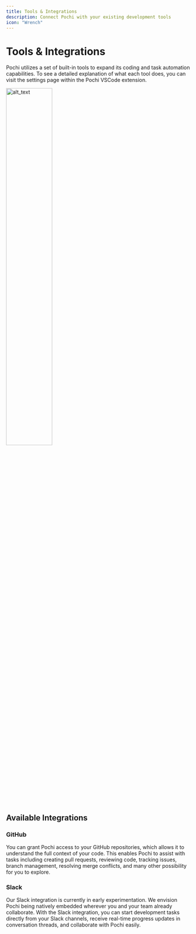 ```yaml
---
title: Tools & Integrations
description: Connect Pochi with your existing development tools
icon: "Wrench"
---
```


# **Tools & Integrations**

Pochi utilizes a set of built-in tools to expand its coding and task automation capabilities. To see a detailed explanation of what each tool does,
you can visit the settings page within the Pochi VSCode extension.

<div style={{ display: 'flex', justifyContent: 'center' }}>
  <img src="/images/core-features/tools/built-in-tools.png" alt="alt_text" title="image_tooltip" width="50%" />
</div>


## **Available Integrations**

### GitHub

You can grant Pochi access to your GitHub repositories, which allows it to understand the full context of your code. 
This enables Pochi to assist with tasks including creating pull requests, reviewing code, tracking issues, branch management, resolving merge conflicts, and many other possibility for you to explore.


### Slack

Our Slack integration is currently in early experimentation. We envision Pochi being natively embedded wherever you and your team already collaborate. With the Slack integration, 
you can start development tasks directly from your Slack channels, receive real-time progress updates in conversation threads, and collaborate with Pochi easily.
